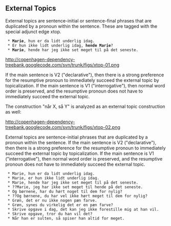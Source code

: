==  External Topics ==

External topics are sentence-initial or sentence-final phrases that are duplicated by a pronoun within the sentence. These are tagged with the special adjunct edge xtop.

  * '''Marie''', hun er da lidt underlig idag.
  * Er hun ikke lidt underlig idag, '''hende Marie'''?
  * '''Marie''', hende har jeg ikke set meget til på det seneste.

http://copenhagen-dependency-treebank.googlecode.com/svn/trunk/figs/xtop-01.png

If the main sentence is V2 ("declarative"), then there is a strong preference for the resumptive pronoun to immediately succeed the external topic by topicalization. If the main sentence is V1 ("interrogative"), then normal word order is preserved, and the resumptive pronoun does not have to immediately succeed the external topic.

The construction "når X, så Y" is analyzed as an external topic construction as well:

http://copenhagen-dependency-treebank.googlecode.com/svn/trunk/figs/xtop-02.png

External topics are sentence-initial phrases that are duplicated by a pronoun within the sentence. If the main sentence is V2 ("declarative"), then there is a strong preference for the resumptive pronoun to immediately succeed the external topic by topicalization. If the main sentence is V1 ("interrogative"), then normal word order is preserved, and the resumptive pronoun does not have to immediately succeed the external topic.

  * Marie, hun er da lidt underlig idag.
  * Marie, er hun ikke lidt underlig idag.
  * Marie, hende har jeg ikke set meget til på det seneste.
  * ??Marie, jeg har ikke set meget til hende på det seneste.
  * Og børnene, har du hørt noget til dem for nylig?
  * ??Og børnene, du har vel ikke hørt meget til dem for nylig?
  * Grøn, det er nu ikke nogen pæn farve.
  * Grøn, synes du virkelig det er en pæn farve?
  * Skrive opgave i dag, det kan jeg ikke forestille mig at han vil.
  * Skrive opgave, tror du han vil det?
  * Når han er sulten, så spiser han altid for meget.
